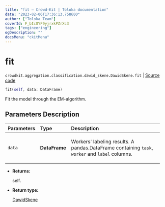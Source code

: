 ```yaml
---
title: "fit — Crowd-Kit | Toloka documentation"
date: "2023-02-06T17:36:13.758600"
author: ["Toloka Team"]
coverId: F_bIcOYF9yjrxkPZrXc3
tags: ["engineering"]
ogDescription: ""
docsMenu: "ckitMenu"
---
```


# fit
`crowdkit.aggregation.classification.dawid_skene.DawidSkene.fit` | [Source code](https://github.com/Toloka/crowd-kit/blob/v1.2.0/crowdkit/aggregation/classification/dawid_skene.py#L145)

```python
fit(self, data: DataFrame)
```

Fit the model through the EM-algorithm.

## Parameters Description

| Parameters | Type | Description |
| :----------| :----| :-----------|
`data`|**DataFrame**|<p>Workers&#x27; labeling results. A pandas.DataFrame containing `task`, `worker` and `label` columns.</p>

* **Returns:**

  self.

* **Return type:**

  [DawidSkene](/docs-new/crowd-kit/reference/crowdkit.aggregation.classification.dawid_skene.DawidSkene)
